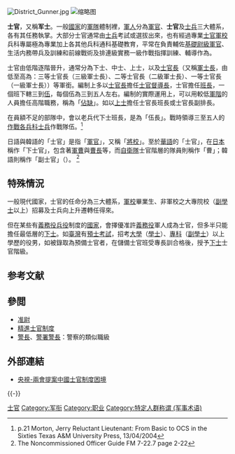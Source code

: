 {{Refimprove|time=2021-01-17T18:56:20+00:00}}
[[File:District_Gunner.jpg|thumb]]
[[File:PHIL_ARMY_SGT_WOODLAND.svg|缩略图]]

'''士官'''，又稱'''军士'''。一般[[國家|國家]]的[[軍隊|軍隊]]體制裡，[[軍人|軍人]]分為[[軍官|軍官]]、'''士官'''及[[士兵|士兵]]三大體系，各有其任務執掌。大部分士官通常由[[士兵|士兵]]考試或選拔出來，也有經過專業[[士官軍校|士官軍校]]兵科專屬極為專業加上各其他兵科通科基礎教育，平常在負責輔佐[[基礎尉級軍官|基礎尉級軍官]]、生活内務帶兵及訓練和前線戰術及排連級實務一級作戰指揮訓練、輔導作為。

士官由低階逐階晉升，通常分為下士、中士、上士，以及[[士官長|士官長]]（又稱[[軍士長|軍士長]]，由低至高為：三等士官長（三級軍士長）、二等士官長（二級軍士長）、一等士官長（一級軍士長））等軍銜。編制上多以[[士官長|士官長]]擔任[[士官督導長|士官督導長]]，士官擔任[[班長|班長]]，一個班下轄三到[[伍|伍]]，每個伍為三到五人左右。編制的實際運用上，可以用較低[[軍階|軍階]]的人員擔任高階職務，稱為「[[佔缺|佔缺]]」。如以[[上士|上士]]擔任士官長班長或士官長副排長。

在員額不足的部隊中，會以老兵代下士班長，是為「伍長」。戰時領導三至五人的[[作戰各兵科士兵|作戰各兵科士兵]]作戰隊伍。<ref>p.21 Morton, Jerry Reluctant Lieutenant: From Basic to OCS in the Sixties Texas A&M University Press, 13/04/2004</ref>

日語與韓語的「士官」是指「[[軍官|軍官]]」，又稱「[[將校|將校]]」。至於[[華語|華語]]的「士官」，在[[日本|日本]]稱作「下士官」，包含著[[軍曹|軍曹]]與[[曹長|曹長]]等，而[[自衛隊|自衛隊]]士官階層的隊員則稱作「曹」；韓語則稱作「副士官」（{{lang|ko|부사관}}）。 <ref>The Noncommissioned Officer Guide FM 7-22.7 page 2-22</ref>

== 特殊情況 ==
一般現代國家，士官的任命分為三大體系，[[軍校|軍校]]畢業生、非軍校之大專院校（[[副學士|副學士]]以上）招募及士兵向上升遷轉任得來。

但在某些有[[義務役|義務役]][[兵役|兵役]]制度的[[國家|國家]]，會擇優准許[[義務役|義務役]]軍人成為士官，但多半只能擔任最低層的[[下士|下士]]。如[[臺灣|臺灣]]有[[預士考試|預士考試]]，招考[[大學|大學]]（[[學士|學士]]）、[[專科|專科]]（[[副學士|副學士]]）以上學歷的役男，如被錄取為預備士官者，在儲備士官班受專長訓合格後，授予[[下士|下士]]士官階級。

==参考文献==
{{reflist}}

==參閲==
* [[准尉|准尉]]
*[[精進士官制度|精進士官制度]]
*[[警長|警長]]、[[警署警長|警署警長]]：警察的類似職級

==外部連結==
*[http://military.cntv.cn/2015/03/12/VIDE1426165440210119.shtml 央視-兩會提案中國士官制度困境] {{Wayback|url=http://military.cntv.cn/2015/03/12/VIDE1426165440210119.shtml |date=20200522231911 }}

{{-}}
{{MilitaryRank}}

{{Authority control}}

[[Category:士官|]]
[[Category:军衔|Category:军衔]]
[[Category:职业|Category:职业]]
[[Category:特定人群称谓_(军事术语)|Category:特定人群称谓 (军事术语)]]

{{军事小作品}}